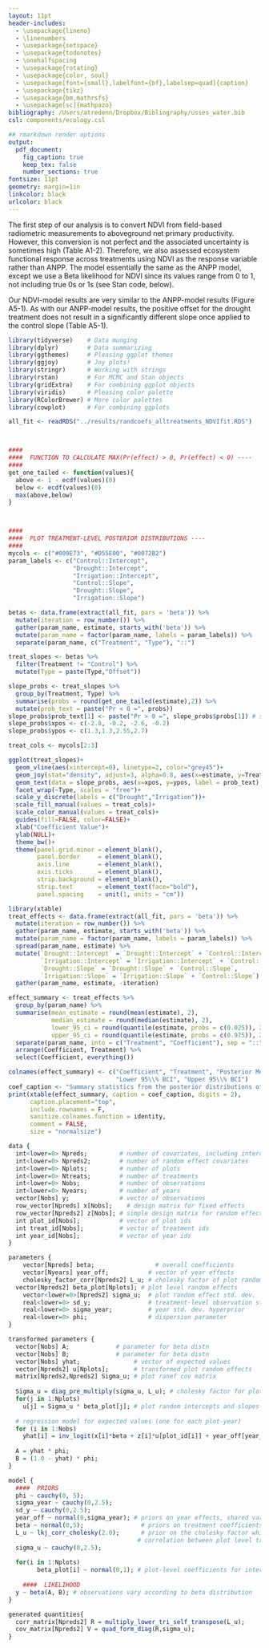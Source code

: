 ```yaml
---
layout: 11pt
header-includes:
  - \usepackage{lineno}
  - \linenumbers
  - \usepackage{setspace}
  - \usepackage{todonotes}
  - \onehalfspacing
  - \usepackage{rotating}
  - \usepackage{color, soul}
  - \usepackage[font={small},labelfont={bf},labelsep=quad]{caption}
  - \usepackage{tikz}
  - \usepackage{bm,mathrsfs}
  - \usepackage[sc]{mathpazo}
bibliography: /Users/atredenn/Dropbox/Bibliography/usses_water.bib
csl: components/ecology.csl

## rmarkdown render options
output:
  pdf_document:
    fig_caption: true
    keep_tex: false
    number_sections: true
fontsize: 11pt
geometry: margin=1in
linkcolor: black
urlcolor: black
---
```


\newcommand{\tikzcircle}[2][red,fill=red]{\tikz[baseline=-0.5ex]\draw[#1,radius=#2] (0,0) circle ;}
\renewcommand\linenumberfont{\normalfont\tiny\sffamily\color{gray}}
\renewcommand\thefigure{A5-\arabic{figure}}
\renewcommand\theequation{A5.\arabic{equation}}
\renewcommand\thetable{A5-\arabic{table}}  
\renewcommand\thesection{Section A5.\arabic{section}}

\begin{center}
\textbf{\Large{Appendix 5}} \\
A.T. Tredennick, A.R. Kleinhesselink, B. Taylor \& P.B. Adler \\
``Consistent ecosystem functional response across precipitation extremes in a sagebrush steppe'' \\
\emph{PeerJ}
\end{center}

\section{Conducting our analysis with NDVI}

The first step of our analysis is to convert NDVI from field-based radiometric measurements to aboveground net primary productivity.
However, this conversion is not perfect and the associated uncertainty is sometimes high (Table A1-2).
Therefore, we also assessed ecosystem functional response across treatments using NDVI as the response variable rather than ANPP.
The model essentially the same as the ANPP model, except we use a Beta likelihood for NDVI since its values range from 0 to 1, not including true 0s or 1s (see Stan code, below).

Our NDVI-model results are very similar to the ANPP-model results (Figure A5-1).
As with our ANPP-model results, the positive offset for the drought treatment does not result in a significantly different slope once applied to the control slope (Table A5-1).


```r

library(tidyverse)    # Data munging
library(dplyr)        # Data summarizing
library(ggthemes)     # Pleasing ggplot themes
library(ggjoy)        # Joy plots!
library(stringr)      # Working with strings
library(rstan)        # For MCMC and Stan objects
library(gridExtra)    # For combining ggplot objects
library(viridis)      # Pleasing color palette
library(RColorBrewer) # More color palettes
library(cowplot)      # For combining ggplots

all_fit <- readRDS("../results/randcoefs_alltreatments_NDVIfit.RDS")



####
####  FUNCTION TO CALCULATE MAX(Pr(effect) > 0, Pr(effect) < 0) ----
####
get_one_tailed <- function(values){
  above <- 1 - ecdf(values)(0)
  below <- ecdf(values)(0)
  max(above,below)
}



####
####  PLOT TREATMENT-LEVEL POSTERIOR DISTRIBUTIONS ----
####
mycols <- c("#009E73", "#D55E00", "#0072B2")
param_labels <- c("Control::Intercept",
                  "Drought::Intercept", 
                  "Irrigation::Intercept",
                  "Control::Slope", 
                  "Drought::Slope", 
                  "Irrigation::Slope")

betas <- data.frame(extract(all_fit, pars = 'beta')) %>% 
  mutate(iteration = row_number()) %>% 
  gather(param_name, estimate, starts_with('beta')) %>%
  mutate(param_name = factor(param_name, labels = param_labels)) %>%
  separate(param_name, c("Treatment", "Type"), "::")

treat_slopes <- betas %>%
  filter(Treatment != "Control") %>%
  mutate(Type = paste(Type,"Offset"))

slope_probs <- treat_slopes %>%
  group_by(Treatment, Type) %>%
  summarise(probs = round(get_one_tailed(estimate),2)) %>%
  mutate(prob_text = paste("Pr < 0 =", probs))
slope_probs$prob_text[1] <- paste("Pr > 0 =", slope_probs$probs[1]) # switch direction of drought intercpet since greater than 0
slope_probs$xpos <- c(-2.8, -0.2, -2.6, -0.2)
slope_probs$ypos <- c(1.3,1.3,2.55,2.7)

treat_cols <- mycols[2:3]

ggplot(treat_slopes)+
  geom_vline(aes(xintercept=0), linetype=2, color="grey45")+
  geom_joy(stat="density", adjust=3, alpha=0.8, aes(x=estimate, y=Treatment, fill=Treatment, color=Treatment, height = ..density..))+
  geom_text(data = slope_probs, aes(x=xpos, y=ypos, label = prob_text), size = 3)+
  facet_wrap(~Type, scales = "free")+
  scale_y_discrete(labels = c("Drought","Irrigation"))+
  scale_fill_manual(values = treat_cols)+
  scale_color_manual(values = treat_cols)+
  guides(fill=FALSE, color=FALSE)+
  xlab("Coefficient Value")+
  ylab(NULL)+
  theme_bw()+
  theme(panel.grid.minor = element_blank(),
        panel.border     = element_blank(), 
        axis.line        = element_blank(),
        axis.ticks       = element_blank(),
        strip.background = element_blank(),
        strip.text       = element_text(face="bold"),
        panel.spacing    = unit(1, units = "cm"))
```

```r
library(xtable)
treat_effects <- data.frame(extract(all_fit, pars = 'beta')) %>% 
  mutate(iteration = row_number()) %>% 
  gather(param_name, estimate, starts_with('beta')) %>%
  mutate(param_name = factor(param_name, labels = param_labels)) %>% 
  spread(param_name, estimate) %>% 
  mutate(`Drought::Intercept` = `Drought::Intercept` + `Control::Intercept`, 
         `Irrigation::Intercept` = `Irrigation::Intercept` + `Control::Intercept`,  
         `Drought::Slope` = `Drought::Slope` + `Control::Slope`, 
         `Irrigation::Slope` = `Irrigation::Slope` + `Control::Slope`) %>%
  gather(param_name, estimate, -iteration) 

effect_summary <- treat_effects %>%
  group_by(param_name) %>%
  summarise(mean_estimate = round(mean(estimate), 2),
            median_estimate = round(median(estimate), 2),
            lower_95_ci = round(quantile(estimate, probs = c(0.025)), 2),
            upper_95_ci = round(quantile(estimate, probs = c(0.975)), 2)) %>%
  separate(param_name, into = c("Treatment", "Coefficient"), sep = "::") %>%
  arrange(Coefficient, Treatment) %>%
  select(Coefficient, everything())

colnames(effect_summary) <- c("Coefficient", "Treatment", "Posterior Mean", "Posterior Median",
                              "Lower 95\\% BCI", "Upper 95\\% BCI")
coef_caption <- "Summary statistics from the posterior distributions of coefficients for each treatment ($\\beta$ coefficients in equation 1). The `Intercept' and `Slope' summaries reported here for drought and irrigation are from the posterior distributions of the intercept and slope for the control treatment plus the offsets for each treatment. Posterior distributions of the offsets are in Figure A5-1."
print(xtable(effect_summary, caption = coef_caption, digits = 2),
      caption.placement="top",
      include.rownames = F,
      sanitize.colnames.function = identity,
      comment = FALSE,
      size = "normalsize")
```

\newpage{}

\subsection{Stan Code}
```r
data {
  int<lower=0> Npreds;         # number of covariates, including intercept
  int<lower=0> Npreds2;        # number of random effect covariates
  int<lower=0> Nplots;         # number of plots
  int<lower=0> Ntreats;        # number of treatments
  int<lower=0> Nobs;           # number of observations
  int<lower=0> Nyears;         # number of years
  vector[Nobs] y;              # vector of observations
  row_vector[Npreds] x[Nobs];	 # design matrix for fixed effects
  row_vector[Npreds2] z[Nobs]; # simple design matrix for random effects 
  int plot_id[Nobs];           # vector of plot ids
  int treat_id[Nobs];          # vector of treatment ids
  int year_id[Nobs];           # vector of year ids
}

parameters {
	vector[Npreds] beta;	             # overall coefficients
	vector[Nyears] year_off;           # vector of year effects
	cholesky_factor_corr[Npreds2] L_u; # cholesky factor of plot random effect corr matrix
  vector[Npreds2] beta_plot[Nplots]; # plot level random effects
	vector<lower=0>[Npreds2] sigma_u;  # plot random effect std. dev.
	real<lower=0> sd_y;                # treatment-level observation std. dev.
	real<lower=0> sigma_year;          # year std. dev. hyperprior
	real<lower=0> phi;                 # dispersion parameter
}

transformed parameters {
  vector[Nobs] A;             # parameter for beta distn
  vector[Nobs] B;             # parameter for beta distn
  vector[Nobs] yhat;               # vector of expected values
  vector[Npreds2] u[Nplots];       # transformed plot random effects
  matrix[Npreds2,Npreds2] Sigma_u; # plot ranef cov matrix
  
  Sigma_u = diag_pre_multiply(sigma_u, L_u); # cholesky factor for plot-level covariance matrix 
  for(j in 1:Nplots)
    u[j] = Sigma_u * beta_plot[j]; # plot random intercepts and slopes
  
  # regression model for expected values (one for each plot-year)
  for (i in 1:Nobs)
    yhat[i] = inv_logit(x[i]*beta + z[i]*u[plot_id[i]] + year_off[year_id[i]]); 
  
  A = yhat * phi;
  B = (1.0 - yhat) * phi;
}

model {
  ####  PRIORS
  phi ~ cauchy(0, 5); 
  sigma_year ~ cauchy(0,2.5);
  sd_y ~ cauchy(0,2.5);
  year_off ~ normal(0,sigma_year); # priors on year effects, shared variance
  beta ~ normal(0,5);	             # priors on treatment coefficients
  L_u ~ lkj_corr_cholesky(2.0);      # prior on the cholesky factor which controls the 
                                    # correlation between plot level treatment effects
  sigma_u ~ cauchy(0,2.5);
  
  for(i in 1:Nplots)
		beta_plot[i] ~ normal(0,1); # plot-level coefficients for intercept and slope
	
	####  LIKELIHOOD
  y ~ beta(A, B); # observations vary according to beta distribution
}

generated quantities{
  corr_matrix[Npreds2] R = multiply_lower_tri_self_transpose(L_u);
  cov_matrix[Npreds2] V = quad_form_diag(R,sigma_u);
}
```

